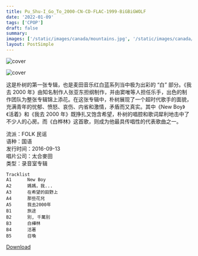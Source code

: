 ```yaml
---
title: Pu_Shu-I_Go_To_2000-CN-CD-FLAC-1999-BiGBiGWOLF
date: '2022-01-09'
tags: ['CPOP']
draft: false
summary:
images: ['/static/images/canada/mountains.jpg', '/static/images/canada/toronto.jpg']
layout: PostSimple
---
```


![cover](<https://img.discogs.com/h6jbt-1wQzb-vpspdBmhuf8cl1s=/fit-in/600x600/filters:strip_icc():format(jpeg):mode_rgb():quality(90)/discogs-images/R-14328757-1626655199-3036.jpeg.jpg>)

![cover](<https://img.discogs.com/wScnYtYC7jkdhOBg_Ik7TdznpxE=/fit-in/600x600/filters:strip_icc():format(jpeg):mode_rgb():quality(90)/discogs-images/R-14328757-1626655199-7010.jpeg.jpg>)

这是朴树的第一张专辑，也是麦田音乐红白蓝系列当中极为出彩的 “白” 部分。《我去 2000 年》由知名制作人张亚东担纲制作，并由窦唯等人担任乐手，出色的制作团队为整张专辑锦上添花。在这张专辑中，朴树展现了一个超时代歌手的面貌，充满青年的忧郁、愤怒、哀伤、内省和激情，矛盾而又真实。其中《New Boy》《活着》和《我去 2000 年》既挣扎又饱含希望，朴树的唱腔和歌词犀利地击中了不少人的心房。而《白桦林》这首歌，则成为他最具传唱性的代表歌曲之一。

流派：FOLK 民谣  
语种：国语  
发行时间：2016-09-13  
唱片公司：太合麥田  
类型：录音室专辑

```
Tracklist
A1		New Boy
A2		媽媽，我...
A3		在希望的田野上
A4		那些花兒
A5		我去2000年
B1		旅途
B2		別, 千萬別
B3		白樺林
B4		活著
B5		召喚
```

[Download](https://oneindex.65style.ga/music/cpop/FLAC/Pu_Shu-I_Go_To_2000-CN-CD-FLAC-1999-BiGBiGWOLF)
